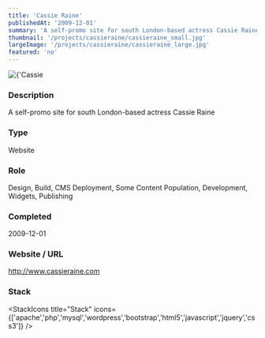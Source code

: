 ```yaml
---
title: 'Cassie Raine'
publishedAt: '2009-12-01'
summary: 'A self-promo site for south London-based actress Cassie Raine'
thumbnail: '/projects/cassieraine/cassieraine_small.jpg'
largeImage: '/projects/cassieraine/cassieraine_large.jpg'
featured: 'no'
---
```


<div className="relative w-full h-[400px] sm:h-[600px] md:h-[760px] lg:h-[920px]">
  <Image
    alt={'Cassie Raine'}
    src={'/projects/cassieraine/cassieraine.jpg'}
    sizes="(max-width: 640px) 100%, 100%"
    fill={true}
    priority
    style={{
      objectFit: 'contain'
    }}
  />
</div>

### Description

A self-promo site for south London-based actress Cassie Raine


### Type

Website

### Role

Design, Build, CMS Deployment, Some Content Population, Development, Widgets, Publishing

### Completed
2009-12-01

### Website / URL
http://www.cassieraine.com


### Stack

<StackIcons
  title="Stack"
  icons={['apache','php','mysql','wordpress','bootstrap','html5','javascript','jquery','css3']}
  />
